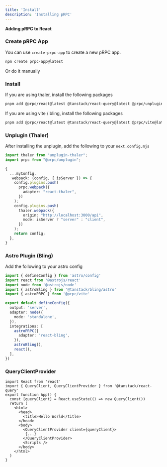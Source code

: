 ```yaml
---
title: 'Install'
description: 'Installing pRPC'
---
```


**Adding pRPC to React**

### Create pRPC App

You can use `create-prpc-app` to create a new pRPC app.

```sh
npm create prpc-app@latest
```

Or do it manually

### Install

If you are using thaler, install the following packages

```sh
pnpm add @prpc/react@latest @tanstack/react-query@latest @prpc/unplugin@latest
```

If you are using vite / bling, install the following packages

```sh
pnpm add @prpc/react@latest @tanstack/react-query@latest @prpc/vite@latest
```

### Unplugin (Thaler)

After installing the unplugin, add the following to your `next.config.mjs`

```ts
import thaler from "unplugin-thaler";
import prpc from "@prpc/unplugin";

{
  ...myConfig,
   webpack: (config, { isServer }) => {
    config.plugins.push(
      prpc.webpack({
        adapter: "react-thaler",
      })
    );
    config.plugins.push(
      thaler.webpack({
        origin: "http://localhost:3000/api",
        mode: isServer ? "server" : "client",
      })
    );
    return config;
  },
}
```

### Astro Plugin (Bling)

Add the following to your astro config

```ts
import { defineConfig } from 'astro/config'
import react from '@astrojs/react'
import node from '@astrojs/node'
import { astroBling } from '@tanstack/bling/astro'
import { astroPRPC } from '@prpc/vite'

export default defineConfig({
  output: 'server',
  adapter: node({
    mode: 'standalone',
  }),
  integrations: [
    astroPRPC({
      adapter: 'react-bling',
    }),
    astroBling(),
    react(),
  ],
})
```

### QueryClientProvider

```tsx
import React from 'react'
import { QueryClient, QueryClientProvider } from '@tanstack/react-query'
export function App() {
  const [queryClient] = React.useState(() => new QueryClient())
  return (
    <html>
      <head>
        <title>Hello World</title>
      </head>
      <body>
        <QueryClientProvider client={queryClient}>
         {...}
        </QueryClientProvider>
        <Scripts />
      </body>
    </html>
  )
}
```
